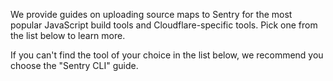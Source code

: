 We provide guides on uploading source maps to Sentry for the most popular JavaScript build tools and Cloudflare-specific tools.
Pick one from the list below to learn more.

<Alert>

If you can't find the tool of your choice in the list below, we recommend you choose the "Sentry CLI" guide.

</Alert>

<Include name="sourcemaps/overview/javascript.cloudflare.mdx" />

<PageGrid />